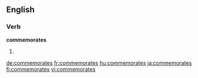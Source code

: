 ==English==

===Verb===
'''commemorates'''

# {{third-person singular of|commemorate}}

[[de:commemorates]]
[[fr:commemorates]]
[[hu:commemorates]]
[[ja:commemorates]]
[[fi:commemorates]]
[[vi:commemorates]]